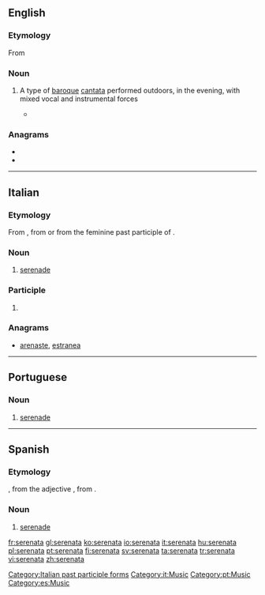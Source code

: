 ==English==

===Etymology===
From {{etyl|it|en}} {{m|it|serenata}}

===Noun===
{{en-noun}}

# {{lb|en|music}} A type of [[baroque]] [[cantata]] performed outdoors, in the evening, with mixed vocal and instrumental forces
#* {{quote-journal|2007|January 25|James R. Oestreich|The Shepherd, the Sea Nymph and the Big Rock, Abridged|New York Times|url=http://www.nytimes.com/2007/01/25/arts/music/25aulo.html
|passage=More’s the pity, for this work (technically a '''serenata''') is a little gem, and Aulos polished it to a fine luster.}}

===Anagrams===
* {{l|en|arsenate}}
* {{l|en|Near East}}

----

==Italian==
{{wikipedia|lang=it}}

===Etymology===
From {{m|it|sereno||clear, calm}}, from {{etyl|la|it}} {{m|la|serenus||calm}} or from the feminine past participle of {{m|it|serenare}}.

===Noun===
{{it-noun|f}}

# [[serenade]]

===Participle===
{{head|it|past participle form}}

# {{feminine singular of|serenato|lang=it}}

===Anagrams===
* [[arenaste#Italian|arenaste]], [[estranea#Italian|estranea]]

[[Category:Italian past participle forms]]
[[Category:it:Music]]

----

==Portuguese==
{{wikipedia|lang=pt}}

===Noun===
{{pt-noun|f}}

# [[serenade]]

[[Category:pt:Music]]

----

==Spanish==
{{wikipedia|lang=es}}

===Etymology===
{{etyl|it|es}} {{m|it|serenata}}, from the adjective {{m|it|sereno||clear, calm}}, from {{etyl|la|es}} {{m|la|serenus||calm}}.

===Noun===
{{es-noun|f}}

# [[serenade]]

[[Category:es:Music]]

[[fr:serenata]]
[[gl:serenata]]
[[ko:serenata]]
[[io:serenata]]
[[it:serenata]]
[[hu:serenata]]
[[pl:serenata]]
[[pt:serenata]]
[[fi:serenata]]
[[sv:serenata]]
[[ta:serenata]]
[[tr:serenata]]
[[vi:serenata]]
[[zh:serenata]]